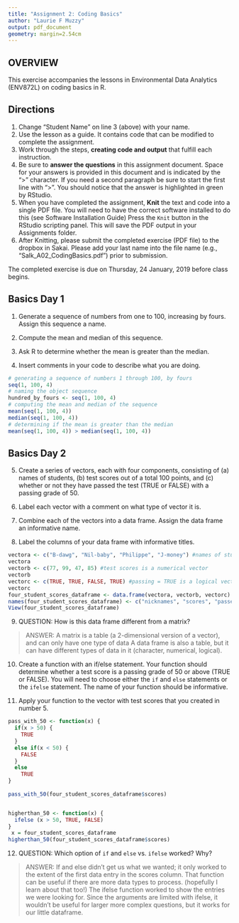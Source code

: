 ```yaml
---
title: "Assignment 2: Coding Basics"
author: "Laurie F Muzzy"
output: pdf_document
geometry: margin=2.54cm
---
```


## OVERVIEW

This exercise accompanies the lessons in Environmental Data Analytics (ENV872L) on coding basics in R. 

## Directions
1. Change "Student Name" on line 3 (above) with your name.
2. Use the lesson as a guide. It contains code that can be modified to complete the assignment.
3. Work through the steps, **creating code and output** that fulfill each instruction.
4. Be sure to **answer the questions** in this assignment document.
Space for your answers is provided in this document and is indicated by the ">" character.
If you need a second paragraph be sure to start the first line with ">".
You should notice that the answer is highlighted in green by RStudio. 
6. When you have completed the assignment, **Knit** the text and code into a single PDF file.
You will need to have the correct software installed to do this (see Software Installation Guide)
Press the `Knit` button in the RStudio scripting panel.
This will save the PDF output in your Assignments folder.
8. After Knitting, please submit the completed exercise (PDF file) to the dropbox in Sakai. Please add your last name into the file name (e.g., "Salk_A02_CodingBasics.pdf") prior to submission.

The completed exercise is due on Thursday, 24 January, 2019 before class begins.

## Basics Day 1

1. Generate a sequence of numbers from one to 100, increasing by fours. Assign this sequence a name. 

2. Compute the mean and median of this sequence. 

3. Ask R to determine whether the mean is greater than the median. 

4. Insert comments in your code to describe what you are doing.

```r
# generating a sequence of numbers 1 through 100, by fours
seq(1, 100, 4)
# naming the object sequence
hundred_by_fours <- seq(1, 100, 4)
# computing the mean and median of the sequence
mean(seq(1, 100, 4))
median(seq(1, 100, 4))
# determining if the mean is greater than the median
mean(seq(1, 100, 4)) > median(seq(1, 100, 4))
```

## Basics Day 2

5. Create a series of vectors, each with four components, consisting of (a) names of students, (b) test scores out of a total 100 points, and (c) whether or not they have passed the test (TRUE or FALSE) with a passing grade of 50.

6. Label each vector with a comment on what type of vector it is.

7. Combine each of the vectors into a data frame. Assign the data frame an informative name.

8. Label the columns of your data frame with informative titles.

```r
vectora <- c("B-dawg", "Nil-baby", "Philippe", "J-money") #names of students is character vector
vectora
vectorb <- c(77, 99, 47, 85) #test scores is a numerical vector
vectorb
vectorc <- c(TRUE, TRUE, FALSE, TRUE) #passing = TRUE is a logical vector
vectorc
four_student_scores_dataframe <- data.frame(vectora, vectorb, vectorc)
names(four_student_scores_dataframe) <- c("nicknames", "scores", "passed")
View(four_student_scores_dataframe)
```

9. QUESTION: How is this data frame different from a matrix?

> ANSWER: 
A matrix is a table (a 2-dimensional version of a vector), and can only have one type of data
A data frame is also a table, but it can have different types of data in it (character, numerical, logical).

10. Create a function with an if/else statement. Your function should determine whether a test score is a passing grade of 50 or above (TRUE or FALSE). You will need to choose either the `if` and `else` statements or the `ifelse` statement. The name of your function should be informative.

11. Apply your function to the vector with test scores that you created in number 5. 

```r
pass_with_50 <- function(x) {
  if(x > 50) {
    TRUE
  }
  else if(x < 50) {
    FALSE
  }
  else
    TRUE
}
 
pass_with_50(four_student_scores_dataframe$scores)
```
```r

```


```r
higherthan_50 <- function(x) {
  ifelse (x > 50, TRUE, FALSE) 
}
 x = four_student_scores_dataframe
higherthan_50(four_student_scores_dataframe$scores)
```

12. QUESTION: Which option of `if` and `else` vs. `ifelse` worked? Why?

> ANSWER: 
If and else didn't get us what we wanted; it only worked to the extent of the first data entry in the scores column. That function  can be useful if there are more data types to process. (hopefully I learn about that too!)
The ifelse function worked to show the entries we were looking for. Since the arguments are limited with ifelse, it wouldn't be useful for larger more complex questions, but it works for our little dataframe.